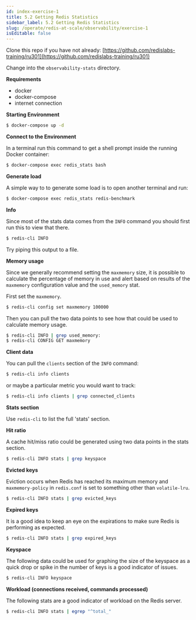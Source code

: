 ```yaml
---
id: index-exercise-1
title: 5.2 Getting Redis Statistics
sidebar_label: 5.2 Getting Redis Statistics
slug: /operate/redis-at-scale/observability/exercise-1
isEditable: false
---
```



Clone this repo if you have not already: [https://github.com/redislabs-training/ru301](https://github.com/redislabs-training/ru301)

Change into the `observability-stats` directory.

<strong>Requirements</strong>

- docker
- docker-compose
- internet connection

<strong>Starting Environment</strong>

```bash
$ docker-compose up -d
```

<strong>Connect to the Environment</strong>

In a terminal run this command to get a shell prompt inside the running Docker container:

```bash
$ docker-compose exec redis_stats bash
```

<strong>Generate load</strong>

A simple way to to generate some load is to open another terminal and run:

```bash
$ docker-compose exec redis_stats redis-benchmark
```

<strong>Info</strong>

Since most of the stats data comes from the `INFO` command you should first run this to view that there.

```bash
$ redis-cli INFO
```

Try piping this output to a file.

<strong>Memory usage</strong>

Since we generally recommend setting the `maxmemory` size, it is possible to calculate the percentage of memory in use and alert based on results of the `maxmemory` configuration value and the `used_memory` stat.

First set the `maxmemory`.

```bash
$ redis-cli config set maxmemory 100000
```

Then you can pull the two data points to see how that could be used to calculate memory usage.

```bash
$ redis-cli INFO | grep used_memory:
$ redis-cli CONFIG GET maxmemory
```

<strong>Client data</strong>

You can pull the `clients` section of the `INFO` command:

```bash
$ redis-cli info clients
```
or maybe a particular metric you would want to track:

```bash
$ redis-cli info clients | grep connected_clients
```
<strong>Stats section</strong>

Use `redis-cli` to list the full 'stats' section.

<strong>Hit ratio</strong>

A cache hit/miss ratio could be generated using two data points in the stats section.

```bash
$ redis-cli INFO stats | grep keyspace 
```

<strong>Evicted keys</strong>

Eviction occurs when Redis has reached its maximum memory and `maxmemory-policy` in `redis.conf` is set to something other than `volatile-lru`.

```bash
$ redis-cli INFO stats | grep evicted_keys
```

<strong>Expired keys</strong>

It is a good idea to keep an eye on the expirations to make sure Redis is performing as expected.

```bash
$ redis-cli INFO stats | grep expired_keys
```

<strong>Keyspace</strong>

The following data could be used for graphing the size of the keyspace as a quick drop or spike in the number of keys is a good indicator of issues.

```bash
$ redis-cli INFO keyspace
```

<strong>Workload (connections received, commands processed)</strong>

The following stats are a good indicator of workload on the Redis server.

```bash
$ redis-cli INFO stats | egrep "^total_"
```